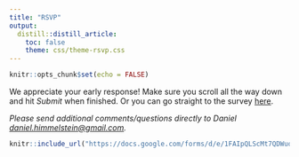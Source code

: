 ```yaml
---
title: "RSVP"
output: 
  distill::distill_article:
    toc: false
    theme: css/theme-rsvp.css
---
```


```r
knitr::opts_chunk$set(echo = FALSE)
```

We appreciate your early response!
Make sure you scroll all the way down and hit _Submit_ when finished.
Or you can go straight to the survey [here](https://forms.gle/a1oTzCjzqSRUdLa16).

_Please send additional comments/questions directly to Daniel <daniel.himmelstein@gmail.com>._


```r
knitr::include_url("https://docs.google.com/forms/d/e/1FAIpQLScMt7QDWuqGIsuY8yO69GDuTmkR2K1lNHW1WBlsXbgDQ19ezw/viewform?usp=sf_link", height = "1000px")
```

